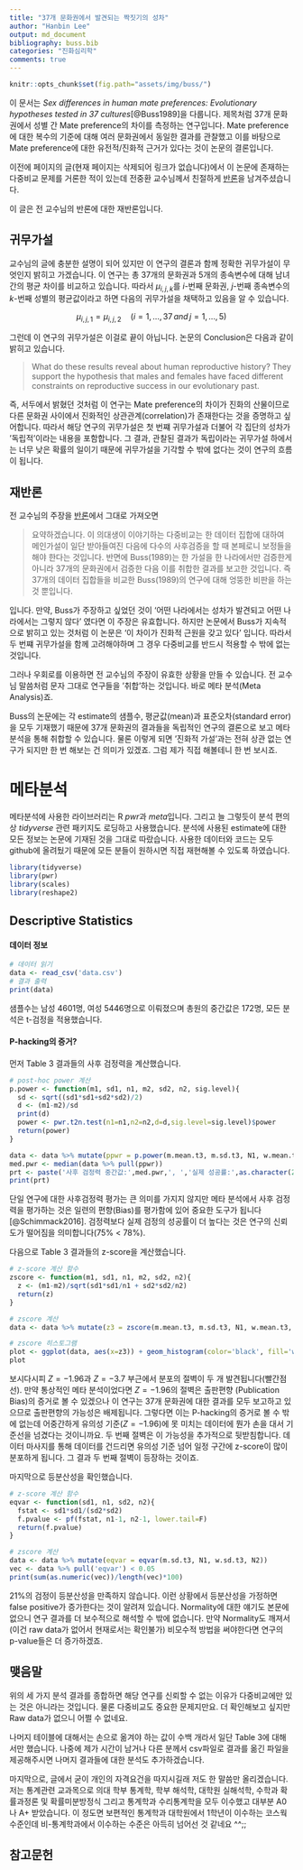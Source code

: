 ```yaml
---
title: "37개 문화권에서 발견되는 짝짓기의 성차"
author: "Hanbin Lee"
output: md_document
bibliography: buss.bib
categories: "진화심리학"
comments: true
---
```


```r
knitr::opts_chunk$set(fig.path="assets/img/buss/")
```

이 문서는 *Sex differences in human mate preferences: Evolutionary hypotheses tested in 37 cultures*[@Buss1989]을 다룹니다.
제목처럼 37개 문화권에서 성별 간 Mate preference의 차이를 측정하는 연구입니다.
Mate preference에 대한 복수의 기준에 대해 여러 문화권에서 동일한 결과를 관찰했고 이를 바탕으로 Mate preference에 대한 유전적/진화적 근거가 있다는 것이 논문의 결론입니다.

이전에 페이지의 글(현재 페이지는 삭제되어 링크가 없습니다)에서 이 논문에 존재하는 다중비교 문제를 거론한 적이 있는데 전중환 교수님께서 친절하게 [반론](https://darwin.tistory.com/2)을 남겨주셨습니다.

이 글은 전 교수님의 반론에 대한 재반론입니다.

## 귀무가설
교수님의 글에 충분한 설명이 되어 있지만 이 연구의 결론과 함께 정확한 귀무가설이 무엇인지 밝히고 가겠습니다.
이 연구는 총 37개의 문화권과 5개의 종속변수에 대해 남녀 간의 평균 차이를 비교하고 있습니다.
따라서 $\mu_{i,j,k}$를 $i$-번째 문화권, $j$-번째 종속변수의 $k$-번째 성별의 평균값이라고 하면 다음의 귀무가설을 채택하고 있음을 알 수 있습니다.

$$ \mu_{i,j,1} = \mu_{i,j,2} \quad (i=1,\ldots,37 \, and \, j=1,\ldots,5) $$

그런데 이 연구의 귀무가설은 이걸로 끝이 아닙니다.
논문의 Conclusion은 다음과 같이 밝히고 있습니다.

> What do these results reveal about human reproductive history? 
They support the hypothesis that males and females have faced different constraints on reproductive success in our evolutionary past.

즉, 서두에서 밝혔던 것처럼 이 연구는 Mate preference의 차이가 진화의 산물이므로 다른 문화권 사이에서 진화적인 상관관계(correlation)가 존재한다는 것을 증명하고 싶어합니다.
따라서 해당 연구의 귀무가설은 첫 번쨰 귀무가설과 더불어 각 집단의 성차가 '독립적'이라는 내용을 포함합니다.
그 결과, 관찰된 결과가 독립이라는 귀무가설 하에서는 너무 낮은 확률의 일이기 때문에 귀무가설을 기각할 수 밖에 없다는 것이 연구의 흐름이 됩니다.

## 재반론
전 교수님의 주장을 [반론](https://darwin.tistory.com/2)에서 그대로 가져오면 

> 요약하겠습니다. 이 의대생이 이야기하는 다중비교는 한 데이터 집합에 대하여 메인가설이 일단 받아들여진 다음에 다수의 사후검증을 할 때 본페로니 보정들을 해야 한다는 것입니다. 반면에 Buss(1989)는 한 가설을 한 나라에서만 검증한게 아니라 37개의 문화권에서 검증한 다음 이를 취합한 결과를 보고한 것입니다. 즉 37개의 데이터 집합들을 비교한 Buss(1989)의 연구에 대해 엉뚱한 비판을 하는 것 뿐입니다. 

입니다.
만약, Buss가 주장하고 싶었던 것이 '어떤 나라에서는 성차가 발견되고 어떤 나라에서는 그렇지 않다' 였다면 이 주장은 유효합니다.
하지만 논문에서 Buss가 지속적으로 밝히고 있는 것처럼 이 논문은 '이 차이가 진화적 근원을 갖고 있다' 입니다.
따라서 두 번쨰 귀무가설을 함께 고려해야하며 그 경우 다중비교를 반드시 적용할 수 밖에 없는 것입니다.

그러나 우회로를 이용하면 전 교수님의 주장이 유효한 상황을 만들 수 있습니다.
전 교수님 말씀처럼 문자 그대로 연구들을 '취합'하는 것입니다.
바로 메타 분석(Meta Analysis)죠.

Buss의 논문에는 각 estimate의 샘플수, 평균값(mean)과 표준오차(standard error)을 모두 기재했기 때문에 37개 문화권의 결과들을 독립적인 연구의 결론으로 보고 메타 분석을 통해 취합할 수 있습니다.
물론 이렇게 되면 '진화적 가설'과는 전혀 상관 없는 연구가 되지만 한 번 해보는 건 의미가 있겠죠.
그럼 제가 직접 해볼테니 한 번 보시죠.

# 메타분석
메타분석에 사용한 라이브러리는 R *pwr*과 *meta*입니다.
그리고 늘 그렇듯이 분석 편의상 *tidyverse* 관련 패키지도 로딩하고 사용했습니다.
분석에 사용된 estimate에 대한 모든 정보는 논문에 기재된 것을 그대로 따랐습니다.
사용한 데이터와 코드는 모두 github에 올려뒀기 때문에 모든 분들이 원하시면 직접 재현해볼 수 있도록 하였습니다.

```r
library(tidyverse)
library(pwr)
library(scales)
library(reshape2)
```

## Descriptive Statistics

#### 데이터 정보
```r
# 데이터 읽기
data <- read_csv('data.csv')
# 결과 출력
print(data)
```

샘플수는 남성 4601명, 여성 5446명으로 이뤄졌으며 총원의 중간값은 172명, 모든 분석은 t-검정을 적용했습니다.

#### P-hacking의 증거?

먼저 Table 3 결과들의 사후 검정력을 계산했습니다.
```r
# post-hoc power 계산
p.power <- function(m1, sd1, n1, m2, sd2, n2, sig.level){
  sd <- sqrt((sd1*sd1+sd2*sd2)/2)
  d <- (m1-m2)/sd
  print(d)
  power <- pwr.t2n.test(n1=n1,n2=n2,d=d,sig.level=sig.level)$power
  return(power)
}

data <- data %>% mutate(ppwr = p.power(m.mean.t3, m.sd.t3, N1, w.mean.t3, w.sd.t3, N2, 0.05))
med.pwr <- median(data %>% pull(ppwr))
prt <- paste('사후 검정력 중간값:',med.pwr,', ','실제 성공률:',as.character(29/37),sep="")
print(prt)
```

단일 연구에 대한 사후검정력 평가는 큰 의미를 가지지 않지만 메타 분석에서 사후 검정력을 평가하는 것은 일련의 편향(Bias)를 평가함에 있어 중요한 도구가 됩니다[@Schimmack2016].
검정력보다 실제 검정의 성공률이 더 높다는 것은 연구의 신뢰도가 떨어짐을 의미합니다(75% < 78%). 


다음으로 Table 3 결과들의 z-score을 계산했습니다.
```r
# z-score 계산 함수
zscore <- function(m1, sd1, n1, m2, sd2, n2){
  z <- (m1-m2)/sqrt(sd1*sd1/n1 + sd2*sd2/n2)
  return(z)
}

# zscore 계산
data <- data %>% mutate(z3 = zscore(m.mean.t3, m.sd.t3, N1, w.mean.t3, w.sd.t3, N2))

# zscore 히스토그램
plot <- ggplot(data, aes(x=z3)) + geom_histogram(color='black', fill='white', binwidth=0.2) + geom_vline(xintercept=-1.96, linetype='dashed', color='red', size=1) + geom_vline(xintercept=-3.7, linetype='dashed', color='red', size=1) +xlab('z-score of Table 3') + ylab('Frequency')
plot

```

보시다시피 $Z=-1.96$과 $Z=-3.7$ 부근에서 분포의 절벽이 두 개 발견됩니다(빨간점선).
만약 통상적인 메타 분석이었다면 $Z=-1.96$의 절벽은 출판편향 (Publication Bias)의 증거로 볼 수 있겠으나 이 연구는 37개 문화권에 대한 결과를 모두 보고하고 있으므로 출판편향의 가능성은 배제됩니다.
그렇다면 이는 P-hacking의 증거로 볼 수 밖에 없는데 어중간하게 유의성 기준($Z=-1.96$)에 못 미치는 데이터에 뭔가 손을 대서 기준선을 넘겼다는 것이니까요.
두 번째 절벽은 이 가능성을 추가적으로 뒷받침합니다. 데이터 마사지를 통해 데이터를 건드리면 유의성 기준 넘어 일정 구간에 z-score이 많이 분포하게 됩니다.
그 결과 두 번째 절벽이 등장하는 것이죠.

마지막으로 등분산성을 확인했습니다.
```r
# z-score 계산 함수
eqvar <- function(sd1, n1, sd2, n2){
  fstat <- sd1*sd1/(sd2*sd2)
  f.pvalue <- pf(fstat, n1-1, n2-1, lower.tail=F)
  return(f.pvalue)
}

# zscore 계산
data <- data %>% mutate(eqvar = eqvar(m.sd.t3, N1, w.sd.t3, N2))
vec <- data %>% pull('eqvar') < 0.05
print(sum(as.numeric(vec))/length(vec)*100)
```

21%의 검정이 등분산성을 만족하지 않습니다.
이런 상황에서 등분산성을 가정하면 false positive가 증가한다는 것이 알려져 있습니다.
Normality에 대한 얘기도 본문에 없으니 연구 결과를 더 보수적으로 해석할 수 밖에 없습니다.
만약 Normality도 깨져서 (이건 raw data가 없어서 현재로서는 확인불가) 비모수적 방법을 써야한다면 연구의 p-value들은 더 증가하겠죠.



## 맺음말
위의 세 가지 분석 결과를 종합하면 해당 연구를 신뢰할 수 없는 이유가 다중비교에만 있는 것은 아니라는 것입니다.
물론 다중비교도 중요한 문제지만요.
더 확인해보고 싶지만 Raw data가 없으니 어쩔 수 없네요.

나머지 테이블에 대해서는 손으로 옮겨야 하는 값이 수백 개라서 일단 Table 3에 대해서만 했습니다.
나중에 제가 시간이 남거나 다른 분께서 csv파일로 결과를 옮긴 파일을 제공해주시면 나머지 결과들에 대한 분석도 추가하겠습니다.

마지막으로, 글에서 굳이 개인의 자격요건을 따지시길래 저도 한 말씀만 올리겠습니다.
저는 통계관련 교과목으로 의대 학부 통계학, 학부 해석학, 대학원 실해석학, 수학과 확률과정론 및 확률미분방정식 그리고 통계학과 수리통계학을 모두 이수했고 대부분 A0나 A+ 받았습니다.
이 정도면 보편적인 통계학과 대학원에서 1학년이 이수하는 코스웍 수준인데 비-통계학과에서 이수하는 수준은 아득히 넘어선 것 같네요 ^^;; 

## 참고문헌
